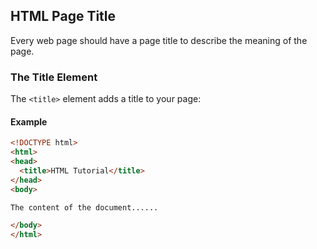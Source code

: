 ## HTML Page Title

Every web page should have a page title to describe the meaning of the page.

### The Title Element

The `<title>` element adds a title to your page:

#### Example

```html
<!DOCTYPE html>
<html>
<head>
  <title>HTML Tutorial</title>
</head>
<body>

The content of the document......

</body>
</html>
